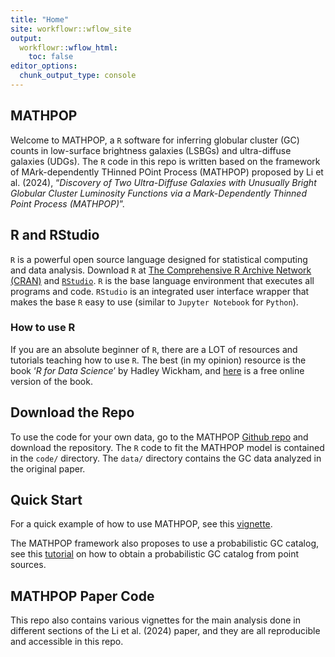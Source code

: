 ```yaml
---
title: "Home"
site: workflowr::wflow_site
output:
  workflowr::wflow_html:
    toc: false
editor_options:
  chunk_output_type: console
---
```


## MATHPOP

Welcome to MATHPOP, a `R` software for inferring globular cluster (GC) counts in low-surface brightness galaxies (LSBGs) and ultra-diffuse galaxies (UDGs). The `R` code in this repo is written based on the framework of MArk-dependently THinned POint Process (MATHPOP) proposed by Li et al. (2024), "*Discovery of Two Ultra-Diffuse Galaxies with Unusually Bright Globular Cluster Luminosity Functions via a Mark-Dependently Thinned Point Process (MATHPOP)*".

## R and RStudio

`R` is a powerful open source language designed for statistical computing and data analysis. Download `R` at [The Comprehensive R Archive Network (CRAN)](https://cloud.r-project.org/) and [`RStudio`](https://posit.co/download/rstudio-desktop/). `R` is the base language environment that executes all programs and code. `RStudio` is an integrated user interface wrapper that makes the base `R` easy to use (similar to `Jupyter Notebook` for `Python`). 

### How to use R

If you are an absolute beginner of `R`, there are a LOT of resources and tutorials teaching how to use `R`. The best (in my opinion) resource is the book '*R for Data Science*' by Hadley Wickham, and [here](https://r4ds.hadley.nz/) is a free online version of the book.

## Download the Repo

To use the code for your own data, go to the MATHPOP [Github repo](https://github.com/davidolohowski/MATHPOP) and download the repository. The `R` code to fit the MATHPOP model is contained in the `code/` directory. The `data/` directory contains the GC data analyzed in the original paper.

## Quick Start

For a quick example of how to use MATHPOP, see this [vignette](vignette.html).

The MATHPOP framework also proposes to use a probabilistic GC catalog, see this [tutorial](GC_prob.html) on how to obtain a probabilistic GC catalog from point sources.

## MATHPOP Paper Code

This repo also contains various vignettes for the main analysis done in different sections of the Li et al. (2024) paper, and they are all reproducible and accessible in this repo.






